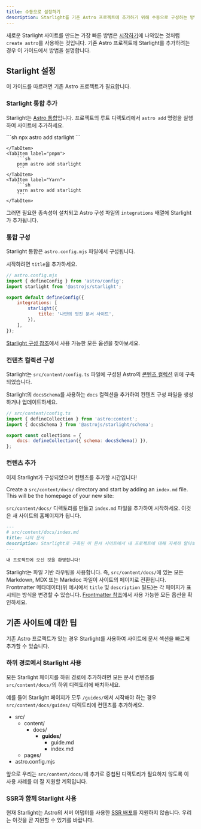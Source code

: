 ```yaml
---
title: 수동으로 설정하기
description: Starlight를 기존 Astro 프로젝트에 추가하기 위해 수동으로 구성하는 방법을 알아보세요.
---
```



새로운 Starlight 사이트를 만드는 가장 빠른 방법은 [시작하기](/ko//getting-started/#creating-a-new-project)에 나와있는 것처럼 `create astro`를 사용하는 것입니다. 기존 Astro 프로젝트에 Starlight를 추가하려는 경우 이 가이드에서 방법을 설명합니다.

## Starlight 설정

이 가이드를 따르려면 기존 Astro 프로젝트가 필요합니다.

### Starlight 통합 추가

Starlight는 [Astro 통합](https://docs.astro.build/en/guides/integrations-guide/)입니다. 프로젝트의 루트 디렉토리에서 `astro add` 명령을 실행하여 사이트에 추가하세요.

<Tabs>
    <TabItem label="npm">
        ```sh
        npx astro add starlight
        ```

    </TabItem>
    <TabItem label="pnpm">
        ```sh
        pnpm astro add starlight
        ```
    </TabItem>
    <TabItem label="Yarn">
        ```sh
        yarn astro add starlight
        ```
    </TabItem>

</Tabs>

그러면 필요한 종속성이 설치되고 Astro 구성 파일의 `integrations` 배열에 Starlight가 추가됩니다.

### 통합 구성

Starlight 통합은 `astro.config.mjs` 파일에서 구성됩니다.

시작하려면 `title`을 추가하세요.

```js {7-9}
// astro.config.mjs
import { defineConfig } from 'astro/config';
import starlight from '@astrojs/starlight';

export default defineConfig({
	integrations: [
		starlight({
			title: '나만의 멋진 문서 사이트',
		}),
	],
});
```

[Starlight 구성 참조](/ko//reference/configuration/)에서 사용 가능한 모든 옵션을 찾아보세요.

### 컨텐츠 컬렉션 구성

Starlight는 `src/content/config.ts` 파일에 구성된 Astro의 [콘텐츠 컬렉션](https://docs.astro.build/en/guides/content-collections/) 위에 구축되었습니다.

Starlight의 `docsSchema`를 사용하는 `docs` 컬렉션을 추가하여 컨텐츠 구성 파일을 생성하거나 업데이트하세요.

```js ins={3,6}
// src/content/config.ts
import { defineCollection } from 'astro:content';
import { docsSchema } from '@astrojs/starlight/schema';

export const collections = {
	docs: defineCollection({ schema: docsSchema() }),
};
```

### 컨텐츠 추가

이제 Starlight가 구성되었으며 컨텐츠를 추가할 시간입니다!

Create a `src/content/docs/` directory and start by adding an `index.md` file.
This will be the homepage of your new site:

`src/content/docs/` 디렉토리를 만들고 `index.md` 파일을 추가하여 시작하세요.
이것은 새 사이트의 홈페이지가 됩니다.

```md
---
# src/content/docs/index.md
title: 나의 문서
description: Starlight로 구축된 이 문서 사이트에서 내 프로젝트에 대해 자세히 알아보세요.
---

내 프로젝트에 오신 것을 환영합니다!
```

Starlight는 파일 기반 라우팅을 사용합니다. 즉, `src/content/docs/`에 있는 모든 Markdown, MDX 또는 Markdoc 파일이 사이트의 페이지로 전환됩니다. Frontmatter 메타데이터(위 예시에서 `title` 및 `description` 필드)는 각 페이지가 표시되는 방식을 변경할 수 있습니다. [Frontmatter 참조](/ko/reference/frontmatter/)에서 사용 가능한 모든 옵션을 확인하세요.

## 기존 사이트에 대한 팁

기존 Astro 프로젝트가 있는 경우 Starlight를 사용하여 사이트에 문서 섹션을 빠르게 추가할 수 있습니다.

### 하위 경로에서 Starlight 사용

모든 Starlight 페이지를 하위 경로에 추가하려면 모든 문서 컨텐츠를 `src/content/docs/`의 하위 디렉토리에 배치하세요.

예를 들어 Starlight 페이지가 모두 `/guides/`에서 시작해야 하는 경우 `src/content/docs/guides/` 디렉토리에 컨텐츠를 추가하세요.


<FileTree>

- src/
  - content/
    - docs/
      - **guides/**
        - guide.md
        - index.md
  - pages/
- astro.config.mjs

</FileTree>

앞으로 우리는 `src/content/docs/`에 추가로 중첩된 디렉토리가 필요하지 않도록 이 사용 사례를 더 잘 지원할 계획입니다.

### SSR과 함께 Starlight 사용

현재 Starlight는 Astro의 서버 어댑터를 사용한 [SSR 배포](https://docs.astro.build/en/guides/server-side-rendering/)를 지원하지 않습니다. 우리는 이것을 곧 지원할 수 있기를 바랍니다.
